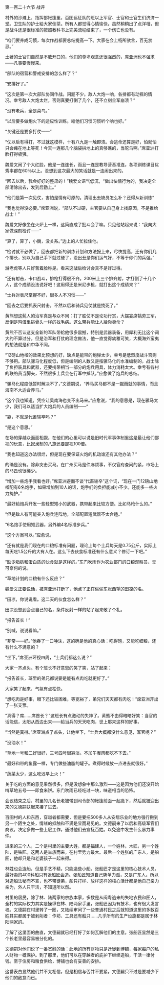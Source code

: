 

第一百二十六节 战评

村外的沙滩上，指挥部帐篷里，百图远征队的班以上军官、士官和士官生们济济一堂。卫生队的护士給大家倒茶。所有人都觉得心情愉快，虽然稍稍出了点洋相，但是战斗还是很标准的按照教科书上完美流程结束了，一个伤亡也没有。

“咱们要养成习惯，每次作战都要总结提高一下。大家在会上畅所欲言，百无禁忌。”

土著的士官们自然是不敢开口的，他们的尊卑观念还很强烈的，席亚洲也不强求――凡事要慢慢来。

“部队的宿营和警戒安排的怎么样了？”

“安排好了。”

“这次是第一次大部队协同作战。问题不少。敌人大炮一响，各排都有动摇的情况。幸亏敌人大炮太烂，否则真要打倒了几个，还不立刻全军崩溃？”

“没有老兵，全是菜鸟。”

“以后要多做炮火下的适应性训练。給他们习惯习惯听个响也好。”

“关键还是要多打仗――”

“仗以后有得打，不过就这模样，十有八九是一触即溃。会逃命还算是好，怕就怕只会瘫在地上等死！今天一连那几个脑袋拱地上的真够瞧的，当鸵鸟啊。”席亚洲打脸打得极狠。

魏爱文闹了个大红脸，他是一连连长，而且一连是教导营基准连，各项训练课目优秀率都在60％以上。没想到这次最大的笑话就是一连闹出来的。

“回去以后，我会好好的整肃的！”魏爱文语气低沉，“做出怯懦行为的，我决定全部清除出去，发到后勤上。”

“他们是第一次见仗，害怕是情有可原的。清理出去缺员怎么补？还得从新训练”

“我也觉得没必要。”席亚洲说，“部队不过硬，主官要从自己身上找原因，不是推给战士！”

魏爱文好像坐在火炉上一样，这简直成了批斗会了嘛。只见他站起来说：“我向大家做深刻检讨――”

“算了，算了，小魏，没关系。”边上的人忙拉住他。

“检讨就不必做了，回去都把新的训练计划和方法报上来，尽快提高，还有你们几个排长，别以为自己手下就过硬了，没出丑是你们运气好，不等于你们的兵强。”

游老虎等人只好苦着脸称是。看来这战后检讨会真不是好过得。

“还有射击，卡口战斗，排枪打得很不齐。200米上三个排齐射，才打倒了十几个人，这个成绩没法说好吧！这用得还是米尼步枪，就打出这个成绩来？”

“士兵对表尺掌握不好，很多人不习惯――”

“回去之后要抓表尺射击。不然以后和骑兵见仗就是找死了。”

黄熊想这髡人的治军真是与众不同：打了胜仗不是论功行赏，大摆宴席犒劳三军，反倒是鸡蛋里挑骨头一样的找毛病。这么带兵能让人給你卖命？

黄熊不否认这支全新的军队带給他很多震撼，特别是武器装备，用犀利无比这个词大约不算过分。但是治军和打仗的理念做法，他一直觉得幼稚可笑，大概海外蛮夷的想法就是和中华不同。

“12磅山地榴的效果比预想的好，缺点是能带的炮弹太少，幸亏是低烈度战斗否则不够用。部队骡马化程度低，但是编制的人数又是按骡马化的水准编制的，战士除了负担装具和武器，还要携带相当一部分的炮兵用具，体力消耗太大。幸亏有各村的联络员当脚夫，不然很多士兵会在行军中掉队。”应愈做了炮兵的总结。

“骡马化程度低暂时解决不了，”文德嗣说，“养马买马都不是一蹴而就的事情，而且海南不大适合养马。”

“这个我也知道，凭空让吴南海也变不出马来。”应愈说，“我的意思是，现在骡马太少，我们可以适当扩大炮兵的人员编制――”

“靠，不就是代畜输卒吗？”

“是这个意思。”

在场的穿越众面面相觑，在他们的心里可以说是旧时代军事体制里这是最让他们鄙视的玩意，比奴隶制的八旗还要鄙视100倍。

“我也知道这办法很烂，但是现在要保证火炮的机动谁还有其他办法？”

的确是没有。除非突击买马。在广州买马是件麻烦事，不仅官府查问的紧，市场上的马匹也很稀少。

“增加一些炮手我看也好。”席亚洲避而不谈“代畜输卒”这个词，“现在一门12磅山地榴配有6名炮手，如果增加到10人的话，炮手们的负担能减小不少。还能多一些火力掩护。”

“最好給炮兵开发一些轻型短小的武器，携带起来比较方便。比如马枪什么的。”

“但是敌人有可能突入炮兵连阵地，全部配置短武器不太合适。”

“6名炮手使用短武器，另外编4名标准步兵。”

“这个方案可以。”应愈说。

“还有就是我们现在的口粮标准有问题，理论上每个士兵每天是0.75公斤，实际上每天吃1.5公斤的大有人在。这么下去伙食标准还有什么意义？修订一下吧。”

“缺少脂肪和蛋白质的伙食就是这样的。”东门吹雨作为农业部门的口粮观察员，无可奈何的说。

“草地计划的口粮有什么反应？”

魏爱文正要说话，被席亚洲打断了，他点了正在偷偷东张西望的田凉的名。

“田凉，你说说看。这二天的伙食怎么样？”

田凉没想到会点自己的名，条件反射一样的站了起来敬了个礼。

“报告首长！”

“别喊，说说看嘛。”

“非常――好。”他吞了一口唾沫，这的确是他的真心话：吃得饱，又能吃细粮，还有什么不满意的？

“坐下。”席亚洲环视四周，“士兵们都这么说？”

大家一齐点头。有个班长不好意思的笑了笑，站了起来：

“报告首长，班里的弟兄都说要是能有点肉吃就更好了。”

大家笑了起来，气氛有点松快。

“想吃肉是好事，眼下还比较困难，等宽裕了，弟兄们天天都有肉吃！”席亚洲开出了一张支票。

“真得？席……席首长？”这班长有点激动的失神了。黄熊不由得暗暗好笑：当官的话能信，太阳从西边出来――給当兵的天天吃肉，世上那来这样的好事。

“当然是真得。”席亚洲点了点头，让他坐下，“士兵大概都没什么意见，军官呢？”

“没油水！”

“草地一号和二好很好，三号四号很寡淡。不加午餐肉都吃不下去。”

“最好和带的鱼露一样，专门做些油脂的罐子。煮得时候放一点进去就很好。”

“蔬菜太少，这么吃迟早上火！”

关于吃的方面的意见果然很多，但是没想象中那么激烈――这是因为他们还没开始啃草地五号――即食米饼。东门吹雨已经吃过一块，味道相当的恐怖。

会议结束之后，村里的几名长老被带到司令部的帐篷前面一起跪下，然后就被迎出来的文德嗣扶起来接了进去。

百图村的人和东西，穿越者都需要，但是要把500多人从安居乐业的地方强行搬到另一个陌生之处，情绪的抵触和不满是显而易见的。文德嗣来了以后和高级军官们商议，决定多做一些上层工作，通过他们去宣抚百姓。以免途中发生什么暴力事件。

进来的三个人，二个是村里的主要大姓，都是福建人，一个姓林，木匠，另一个姓陆，是铁匠。这两人是举族而来，在村里势力最大。最后一个姓张的广东人，是船匠，他却只是和老婆孩子一起来得。

林姓也会造船，但是手艺不精，只能造些小船。张船匠才是这里的核心技术人员。最好卖的400料船只有张船匠会造。张船匠知道自己势单力孤，又是广东人，所以对造船法秘而不宣，也不带徒弟，船只打样、放样这样的核心活计都是他自己亲力亲为，外人只干活，不知道所以然。

村里的居民，除了林、陆两家的宗族本家，多数是从闽粤逃来的失地农民和匠人，全村的实际权力其实是操纵在林、陆两家手里，张船匠因为有技术，也有很大发言权。文德嗣在村里转了一圈，又陆续审问了一些普通村民之后就知道这里的多数百姓其实都属于被剥削者：作坊、工具还有船只……几乎所有的生产设施都是属于林陆两家的。

了解了这里面的曲直，文德嗣就已经打好了如何瓦解他们的主意。张船匠显然是三个长老里最容易被分化的。

文德嗣对他们说了一番宽慰的话：此地的所有财物只是迁徙到博铺，每家每户的私人财物一概保护。到了那里，他们可以在穿越者的庇护下继续造船，干活一律付钱。至于住房和粮食供给，博铺也会有妥善的安排。

这番表白显然他们并不太相信，但是相信与否并不要紧，文德嗣只不过是要减少下他们的敌意而已。

